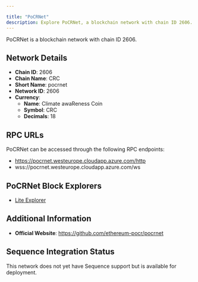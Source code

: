 ```yaml
---

title: "PoCRNet"
description: Explore PoCRNet, a blockchain network with chain ID 2606. Learn about its native currency, Climate awaReness Coin, and how to interact with the network.
---
```




PoCRNet is a blockchain network with chain ID 2606.

## Network Details

- **Chain ID**: 2606
- **Chain Name**: CRC
- **Short Name**: pocrnet
- **Network ID**: 2606
- **Currency**: 
  - **Name**: Climate awaReness Coin
  - **Symbol**: CRC
  - **Decimals**: 18

## RPC URLs

PoCRNet can be accessed through the following RPC endpoints:

- https://pocrnet.westeurope.cloudapp.azure.com/http
- wss://pocrnet.westeurope.cloudapp.azure.com/ws

## PoCRNet Block Explorers

- [Lite Explorer](https://ethereum-pocr.github.io/explorer/pocrnet)

## Additional Information

- **Official Website**: https://github.com/ethereum-pocr/pocrnet

## Sequence Integration Status

This network does not yet have Sequence support but is available for deployment.
